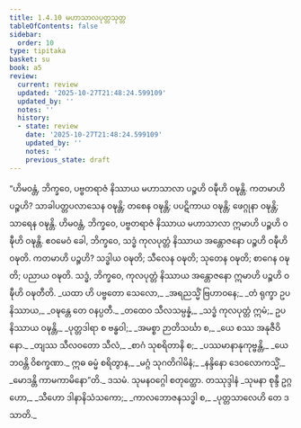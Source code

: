 ```yaml
---
title: 1.4.10 မဟာသာလပုတ္တသုတ္တ
tableOfContents: false
sidebar:
  order: 10
type: tipitaka
basket: su
book: a5
review:
  current: review
  updated: '2025-10-27T21:48:24.599109'
  updated_by: ''
  notes: ''
  history:
  - state: review
    date: '2025-10-27T21:48:24.599109'
    updated_by: ''
    notes: ''
    previous_state: draft
---
```



<ReviewStatus review={frontmatter.review} showDetails={true} />

<HypothesisAnnotation frontmatter={frontmatter} />

<DynamicBreadcrumb />

<Division number="40" book="a5" e="ch" v="16" p="37">

<Paragraph number="211" book="a5">
“ဟိမဝန္တံ, ဘိက္ခဝေ, ပဗ္ဗတရာဇံ နိဿာယ မဟာသာလာ ပဉ္စဟိ ဝဍ္ဎီဟိ ဝဍ္ဎန္တိ. ကတမာဟိ ပဉ္စဟိ? သာခါပတ္တပလာသေန ဝဍ္ဎန္တိ; တစေန ဝဍ္ဎန္တိ; ပပဋိကာယ ဝဍ္ဎန္တိ; ဖေဂ္ဂုနာ ဝဍ္ဎန္တိ; သာရေန ဝဍ္ဎန္တိ. ဟိမဝန္တံ, ဘိက္ခဝေ, ပဗ္ဗတရာဇံ နိဿာယ မဟာသာလာ ဣမာဟိ ပဉ္စဟိ ဝဍ္ဎီဟိ ဝဍ္ဎန္တိ. ဧဝမေဝံ ခေါ, ဘိက္ခဝေ, သဒ္ဓံ ကုလပုတ္တံ နိဿာယ အန္တောဇနော ပဉ္စဟိ ဝဍ္ဎီဟိ ဝဍ္ဎတိ. ကတမာဟိ ပဉ္စဟိ? သဒ္ဓါယ ဝဍ္ဎတိ; သီလေန ဝဍ္ဎတိ; သုတေန ဝဍ္ဎတိ; စာဂေန ဝဍ္ဎတိ; ပညာယ ဝဍ္ဎတိ. သဒ္ဓံ, ဘိက္ခဝေ, ကုလပုတ္တံ နိဿာယ အန္တောဇနော ဣမာဟိ ပဉ္စဟိ ဝဍ္ဎီဟိ ဝဍ္ဎတီတိ.
</Paragraph>

<Paragraph number="212" type="verses" book="a5">
_ယထာ ဟိ ပဗ္ဗတော သေလော,_  
_အရညသ္မိံ ဗြဟာဝနေ;_  
_တံ ရုက္ခာ ဥပနိဿာယ,_  
_ဝဍ္ဎန္တေ တေ ဝနပ္ပတီ._  

</Paragraph>

<Paragraph number="213" type="verses" book="a5">
_တထေဝ သီလသမ္ပန္နံ,_  
_သဒ္ဓံ ကုလပုတ္တံ ဣမံ;_  
ဥပနိဿာယ ဝဍ္ဎန္တိ,_  
_ပုတ္တဒါရာ စ ဗန္ဓဝါ;_  
_အမစ္စာ ဉာတိသင်္ဃာ စ,_  
_ယေ စဿ အနုဇီဝိနော._  

</Paragraph>

<Paragraph number="214" type="verses" book="a5">
_တျဿ သီလဝတော သီလံ,_  
_စာဂံ သုစရိတာနိ စ;_  
_ပဿမာနာနုကုဗ္ဗန္တိ,_  
_ယေ ဘဝန္တိ ဝိစက္ခဏာ._  

</Paragraph>

<Paragraph number="215" type="verses" book="a5">
ဣဓ ဓမ္မံ စရိတွာန,_  
_မဂ္ဂံ သုဂတိဂါမိနံ;_  
_နန္ဒိနော ဒေဝလောကသ္မိံ,_  
_မောဒန္တိ ကာမကာမိနော”တိ._  


</Paragraph>
</Division>

<Paragraph number="216" type="center" book="a5">
ဒသမံ.



</Paragraph>

<Paragraph number="217" type="center" book="a5">
သုမနဝဂ္ဂေါ စတုတ္ထော.



</Paragraph>

<Paragraph number="218" type="center" book="a5">
တဿုဒ္ဒါနံ


</Paragraph>

<Paragraph number="219" type="verses" book="a5">
_သုမနာ စုန္ဒီ ဥဂ္ဂဟော,_  
_သီဟော ဒါနာနိသံသကော;_  
_ကာလဘောဇနသဒ္ဓါ စ,_  
_ပုတ္တသာလေဟိ တေ ဒသာတိ._
</Paragraph>